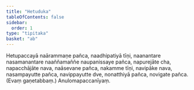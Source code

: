 ```yaml
---
title: "Hetuduka"
tableOfContents: false
sidebar:
  order: 1
type: "tipitaka"
basket: "ab"
---
```



<DynamicBreadcrumb />

<Division number="12">

<Paragraph number="2283">
Hetupaccayā naārammaṇe pañca, naadhipatiyā tīṇi, naanantare nasamanantare naaññamaññe naupanissaye pañca, napurejāte cha, napacchājāte nava, naāsevane pañca, nakamme tīṇi, navipāke nava, nasampayutte pañca, navippayutte dve, nonatthiyā pañca, novigate pañca. (Evaṃ gaṇetabbaṃ.)

</Paragraph>
</Division>

<Paragraph number="2284" type="center">
Anulomapaccanīyaṃ.
</Paragraph>